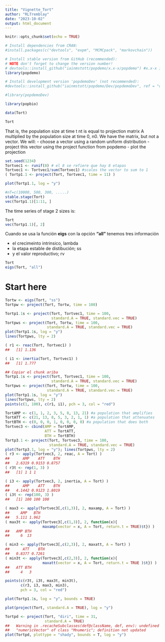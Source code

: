 ```yaml
---
title: "Vignette_Tort"
author: "RLTremblay"
date: "2023-10-02"
output: html_document
---
```


```r
knitr::opts_chunk$set(echo = TRUE)
```


```r
# Install dependencies from CRAN:
#install.packages(c("devtools", "expm", "MCMCpack", "markovchain"))

# Install stable version from GitHub (recommended):
# NOTE don't forget to change the version number!
# devtools::install_github("iainmstott/popdemo/x.x-x/popdemo") #x.x-x is the desired version number
library(popdemo)

# Install development version 'popdemoDev' (not recommended):
#devtools::install_github("iainmstott/popdemo/Dev/popdemoDev", ref = "development")

#library(popdemoDev)

library(popbio)
```



```r
data(Tort)

Tort
```

That is, the population size at time t nt is equal to projection matrix A multiplied by the population size at time 0, n0. We have the matrix, but not a vector. We will:
- choose a vector using a random uniform distribution
- project this vector using the project function from popdemo
- plot the projection

```r

set.seed(1234)
Tortvec1 <- runif(8) # el 8 se refiere que hay 8 etapas
Tortvec1 <- Tortvec1/sum(Tortvec1) #scales the vector to sum to 1
( Tortp1.1 <- project(Tort, Tortvec1, time = 11) )

plot(Tortp1.1, log = "y")
```





```r
#nT=c(10000, 500, 300, .....)
stable.stage(Tort)
vec(Tortp1.1)[1:11, ]
```


The time series of stage 2 sizes is:


```r
Tort
vec(Tortp1.1)[, 2]
```


Cuando se usa la función **eigs** con la opción **"all"** tenemos tres información

 - el crecimeinto intrinsico, lambda
 - la etapa estable de distibución; ss
 - y el valor reproductivo; rv


```r
Tort
eigs(Tort, "all")
```
# Start here


```r
Tortw <- eigs(Tort, "ss")
Tortpw <- project(Tort, Tortw, time = 100)
```



```r
Tortp1.1s <- project(Tort, Tortvec1, time = 100, 
                     standard.A = TRUE, standard.vec = TRUE)
Tortpws <- project(Tort, Tortw, time = 100, 
                   standard.A = TRUE, standard.vec = TRUE)
plot(Tortp1.1s, log = "y")
lines(Tortpws, lty = 2)
```



```r
( r1 <- reac(Tort, Tortvec1) )
##   [1] 1.136

( i1 <- inertia(Tort, Tortvec1) )
##   [1] 1.777

## Copiar el chunk ariba
Tortp1.1s <- project(Tort, Tortvec1, time = 100, 
                     standard.A = TRUE, standard.vec = TRUE)
Tortpws <- project(Tort, Tortw, time = 100, 
                   standard.A = TRUE, standard.vec = TRUE)
plot(Tortp1.1s, log = "y")
lines(Tortpws, lty = 2)
points(c(1, 100), c(r1, i1), pch = 3, col = "red")
```




```r
TortAMP <- c(1, 1, 2, 3, 5, 8, 13, 21) #a population that amplifies
TortATT <- c(21, 13, 8, 5, 3, 2, 1, 1) #a population that attenuates
TortBTH <- c(0, 0, 0, 1, 0, 0, 0, 0) #a population that does both
Tortvec3 <- cbind(AMP = TortAMP, 
                  ATT = TortATT,
                  BTH = TortBTH)
Tortp3.1 <- project(Tort, Tortvec3, time = 100, 
                    standard.A = TRUE, standard.vec = TRUE)
plot(Tortp3.1, log = "y"); lines(Tortpws, lty = 2)
( r3 <- apply(Tortvec3, 2, reac, A = Tort) )
##      AMP    ATT    BTH 
##   2.6319 0.9153 0.8757
( r3t <- rep(1, 3) )
##   [1] 1 1 1

( i3 <- apply(Tortvec3, 2, inertia, A = Tort) )
##      AMP    ATT    BTH 
##   4.1442 0.9123 1.8019
( i3t <- rep(100, 3) )
##   [1] 100 100 100

( max3 <- apply(Tortvec3[,c(1,3)], 2, maxamp, A = Tort) )
##     AMP   BTH 
##   5.111 1.962
( max3t <- apply(Tortvec3[,c(1,3)], 2, function(x){
                 maxamp(vector = x, A = Tort, return.t = TRUE)$t}) )
##   AMP BTH 
##     6  13

( min3 <- apply(Tortvec3[,c(2,3)], 2, maxatt, A = Tort) )
##      ATT    BTH 
##   0.8377 0.7261
( min3t <- apply(Tortvec3[,c(2,3)], 2, function(x){
                 maxatt(vector = x, A = Tort, return.t = TRUE )$t}) )
##   ATT BTH 
##     4   3

points(c(r3t, i3t, max3t, min3t), 
       c(r3, i3, max3, min3), 
       pch = 3, col = "red")
```



```r
plot(Tortp1.1s, log = "y", bounds = TRUE)
```


```r
plot(project(Tort, standard.A = TRUE), log = "y")
```


```r
Tortpd <- project(Tort, "diri", time = 31,
                  standard.A = TRUE)
##   Warning in .recacheSubclasses(def@className, def, env): undefined subclass
##   "numericVector" of class "Mnumeric"; definition not updated
plot(Tortpd, plottype = "shady", bounds = T, log = "y")
```





